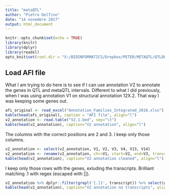 ```yaml
---
title: "metaQTL"
author: "Pietro Delfino"
date: "14 novembre 2017"
output: html_document
---
```


```r
knitr::opts_chunk$set(echo = TRUE)
library(knitr)
library(dplyr)
library(readxl)
opts_knit$set(root.dir = "X:/BIOINFORMATICS/Dropbox/PETER/METAQTL/QTLDB/analisi_mqtl/analisi_mqtl_070317/dataset_trascrittomica/")
```

## Load AFI file

What I am trying to do here is to see if I can use annotation V2 to annotate the genes in QTL and metaQTL intervals. Different to what I did previously, when I was using annotation V1 on structural annotation 12X.2. That way I was keeping some genes out.

```r
afi_original <- read_excel("Annotation_Families_Integrated_2016.xlsx")
kable(head(afi_original), caption = "AFI file", align="l")
v2_annotation <- read.table("V2.1.bed", sep="\t")
kable(head(v2_annotation), caption="V2 annotation", align="l")
```

The columns with the correct positions are 2 and 3. I keep only those columns.

```r
v2_annotation <- select(v2_annotation, V1, V2, V3, V4, V13, V14)
v2_annotation <- rename(v2_annotation, chr=V1, start=V2, end=V3, transcript=V4, gene=V13, annotation=V14)
kable(head(v2_annotation), caption="V2 annotation cleaned", align="l")
```

I keep only those rows with the genes, exluding the transcripts.
Brilliant matching .1 with regex (escaped with []).

```r
v2_annotation %>% dplyr::filter(grepl('[.]1', transcript)) %>% select(gene, chr, start, end, annotation) -> v2_annotation
kable(head(v2_annotation), caption="V2 annotation no transcripts", align="l")
```




